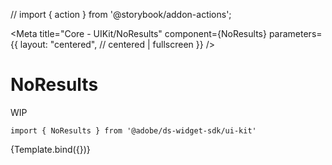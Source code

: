 // import { action } from '@storybook/addon-actions';

<Meta
    title="Core - UIKit/NoResults"
    component={NoResults}
    parameters={{
        layout: "centered", // centered | fullscreen
    }}
/>


# NoResults

WIP

```
import { NoResults } from '@adobe/ds-widget-sdk/ui-kit'
```

<Canvas>
    <Story
        name="NoResults"
        args={{
            heading: "No results for your search.",
            subheading: "Please try again...",
            isError: false,
        }}
    >
        {Template.bind({})}
    </Story>
</Canvas>
